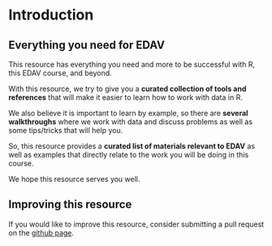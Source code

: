 # Introduction {#intro}

## Everything you need for EDAV

This resource has everything you need and more to be successful with R, this EDAV course, and beyond.

With this resource, we try to give you a **curated collection of tools and references** that will make it easier to learn how to work with data in R. 

We also believe it is important to learn by example, so there are **several walkthroughs** where we work with data and discuss problems as well as some tips/tricks that will help you.

So, this resource provides a **curated list of materials relevant to EDAV** as well as examples that directly relate to the work you will be doing in this course.

We hope this resource serves you well.

## Improving this resource

If you would like to improve this resource, consider submitting a pull request on the [github page](https://github.com/jtr13/EDAV).